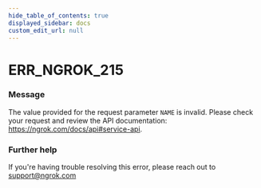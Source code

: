 ```yaml
---
hide_table_of_contents: true
displayed_sidebar: docs
custom_edit_url: null
---
```



# ERR_NGROK_215

### Message
The value provided for the request parameter `NAME` is invalid. Please check your request and review the API documentation: https://ngrok.com/docs/api#service-api.

### Further help
If you're having trouble resolving this error, please reach out to [support@ngrok.com](mailto:support@ngrok.com?subject=Help%20with%20ERR_NGROK_215)


<ErrorDetails error='err_ngrok_215' />
